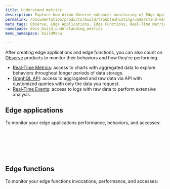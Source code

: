 ```yaml
---
title: Understand metrics
description: Explore how Azion Observe enhances monitoring of Edge Applications and Functions with Real-Time Metrics, Events, and customized API data queries.
permalink: /documentation/products/build/troubleshooting/understand-metrics/
meta_tags: Observe, Edge Applications, Edge Functions, Real-Time Metrics, GraphQLAPI, Real-Time Events, Performance Monitoring, Data Analysis, API Data Access, Azion Observe
namespace: docs_build_understanding_metrics
menu_namespace: buildMenu

---
```



After creating edge applications and edge functions, you can also count on [Observe](/en/documentation/products/observe/) products to monitor their behaviors and how they're performing.

- [Real-Time Metrics](/en/documentation/products/observe/real-time-metrics/): access to charts with aggregated data to explore behaviors throughout longer periods of data storage.
- [GraphQL API](/en/documentation/devtools/graphql-api/overview/): access to aggragated and raw data via API with customized queries with only the data you request.
- [Real-Time Events](/en/documentation/products/observe/real-time-events/): access to logs with raw data to perform extensive analysis.

## Edge applications

To monitor your edge applications performance, behaviors, and accesses:

<LinkButton link="/en/documentation/products/observe/real-time-metrics/#edge-applications" label="view aggregated metrics" outlined /> <br></br>

<LinkButton link="/en/documentation/devtools/graphql-api/features/#datasets" label="query data" outlined /> <br></br>

<LinkButton link="/en/documentation/products/observe/real-time-events/#edge-applications" label="view raw data" outlined /> 

## Edge functions

To monitor your edge functions invocations, performance, and accesses:

<LinkButton link="/en/documentation/products/observe/real-time-metrics/#edge-functions" label="view aggregated metrics" outlined /> <br></br>

<LinkButton link="/en/documentation/devtools/graphql-api/features/#datasets" label="query data" outlined /> <br></br>

<LinkButton link="/en/documentation/products/observe/real-time-events/#edge-functions" label="view raw data" outlined />




